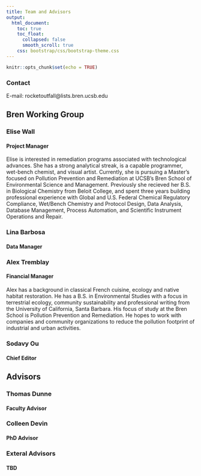 ```yaml
---
title: Team and Advisors
output:
  html_document:
    toc: true
    toc_float:
      collapsed: false
      smooth_scroll: true
    css: bootstrap/css/bootstrap-theme.css
---
```


```r
knitr::opts_chunk$set(echo = TRUE)
```

### Contact

E-mail: rocketoutfall@lists.bren.ucsb.edu

## Bren Working Group
### Elise Wall
#### Project Manager
Elise is interested in remediation programs associated with technological advances. She has a strong analytical streak, is a capable programmer, wet-bench chemist, and visual artist. Currently, she is pursuing a Master's focused on Pollution Prevention and Remediation at UCSB's Bren School of Environmental Science and Management. Previously she recieved her B.S. in Biological Chemistry from Beloit College, and spent three years building professional experience with Global and U.S. Federal Chemical Regulatory Compliance, Wet/Bench Chemistry and Protocol Design, Data Analysis, Database Management, Process Automation, and Scientific Instrument Operations and Repair.

### Lina Barbosa
#### Data Manager

### Alex Tremblay
#### Financial Manager
Alex has a background in classical French cuisine, ecology and native habitat restoration. He has a B.S. in Environmental Studies with a focus in terrestrial ecology, community sustainability and professional writing from the University of California, Santa Barbara. His focus of study at the Bren School is Pollution Prevention and Remediation. He hopes to work with companies and community organizations to reduce the pollution footprint of industrial and urban activities. 

### Sodavy Ou
#### Chief Editor

## Advisors
### Thomas Dunne
#### Faculty Advisor

### Colleen Devin
#### PhD Advisor

### Exteral Advisors
#### TBD